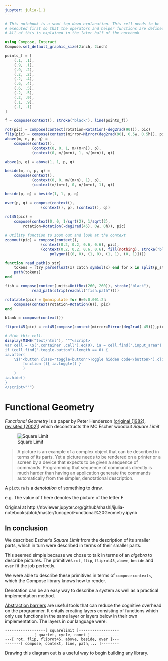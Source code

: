 ```yaml
---
jupyter: julia-1.1
---
```


```julia
# This notebook is a semi top-down explanation. This cell needs to be
# executed first so that the operators and helper functions are defined
# All of this is explained in the later half of the notebook

using Compose, Interact
Compose.set_default_graphic_size(2inch, 2inch)

points_f = [
    (.1, .1),
    (.9, .1),
    (.9, .2),
    (.2, .2),
    (.2, .4),
    (.6, .4),
    (.6, .5),
    (.2, .5),
    (.2, .9),
    (.1, .9),
    (.1, .1)
]

f = compose(context(), stroke("black"), line(points_f))

rot(pic) = compose(context(rotation=Rotation(-deg2rad(90))), pic)
flip(pic) = compose(context(mirror=Mirror(deg2rad(90), 0.5w, 0.5h)), pic)
above(m, n, p, q) =
    compose(context(),
            (context(0, 0, 1, m/(m+n)), p),
            (context(0, m/(m+n), 1, n/(m+n)), q))

above(p, q) = above(1, 1, p, q)

beside(m, n, p, q) =
    compose(context(),
            (context(0, 0, m/(m+n), 1), p),
            (context(m/(m+n), 0, n/(m+n), 1), q))

beside(p, q) = beside(1, 1, p, q)

over(p, q) = compose(context(),
                (context(), p), (context(), q))

rot45(pic) =
    compose(context(0, 0, 1/sqrt(2), 1/sqrt(2),
        rotation=Rotation(-deg2rad(45), 0w, 0h)), pic)

# Utility function to zoom out and look at the context
zoomout(pic) = compose(context(),
                (context(0.2, 0.2, 0.6, 0.6), pic),
                (context(0.2, 0.2, 0.6, 0.6), fill(nothing), stroke("black"), strokedash([0.5mm, 0.5mm]),
                    polygon([(0, 0), (1, 0), (1, 1), (0, 1)])))

function read_path(p_str)
    tokens = [try parsefloat(x) catch symbol(x) end for x in split(p_str, r"[\s,]+")]
    path(tokens)
end

fish = compose(context(units=UnitBox(260, 260)), stroke("black"),
            read_path(strip(readall("fish.path"))))

rotatable(pic) = @manipulate for θ=0:0.001:2π
    compose(context(rotation=Rotation(θ)), pic)
end

blank = compose(context())

fliprot45(pic) = rot45(compose(context(mirror=Mirror(deg2rad(-45))),pic))

# Hide this cell.
display(MIME("text/html"), """<script>
var cell = \$(".container .cell").eq(0), ia = cell.find(".input_area")
if (cell.find(".toggle-button").length == 0) {
ia.after(
    \$('<button class="toggle-button">Toggle hidden code</button>').click(
        function (){ ia.toggle() }
        )
    )
ia.hide()
}
</script>""")
```

# Functional Geometry
*Functional Geometry* is a paper by Peter Henderson ([original (1982)](users.ecs.soton.ac.uk/peter/funcgeo.pdf), [revisited (2002)](https://cs.au.dk/~hosc/local/HOSC-15-4-pp349-365.pdf)) which deconstructs the MC Escher woodcut *Square Limit*

![Square Limit](http://i.imgur.com/LjRzmNM.png)

> A picture is an example of a complex object that can be described in terms of its parts.
Yet a picture needs to be rendered on a printer or a screen by a device that expects to
be given a sequence of commands. Programming that sequence of commands directly is
much harder than having an application generate the commands automatically from the
simpler, denotational description.

A `picture` is a *denotation* of something to draw.

e.g. The value of f here denotes the picture of the letter F

Original at http://nbviewer.jupyter.org/github/shashi/ijulia-notebooks/blob/master/funcgeo/Functional%20Geometry.ipynb

## In conclusion

We described Escher's *Square Limit* from the description of its smaller parts, which in turn were described in terms of their smaller parts.

This seemed simple because we chose to talk in terms of an *algebra* to describe pictures. The primitives `rot`, `flip`, `fliprot45`, `above`, `beside` and `over` fit the job perfectly.

We were able to describe these primitives in terms of `compose` `contexts`, which the Compose library knows how to render.

Denotation can be an easy way to describe a system as well as a practical implementation method.

[Abstraction barriers](https://mitpress.mit.edu/sicp/full-text/sicp/book/node29.html) are useful tools that can reduce the cognitive overhead on the programmer. It entails creating layers consisting of functions which only use functions in the same layer or layers below in their own implementation. The layers in our language were:

    ------------------[ squarelimit ]------------------
    -------------[ quartet, cycle, nonet ]-------------
    ---[ rot, flip, fliprot45, above, beside, over ]---
    -------[ compose, context, line, path,... ]--------
    
Drawing this diagram out is a useful way to begin building any library.

